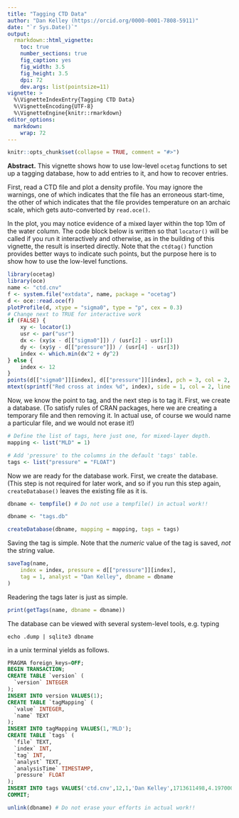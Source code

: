 ```yaml
---
title: "Tagging CTD Data"
author: "Dan Kelley (https://orcid.org/0000-0001-7808-5911)"
date: "`r Sys.Date()`"
output:
  rmarkdown::html_vignette:
    toc: true
    number_sections: true
    fig_caption: yes
    fig_width: 3.5
    fig_height: 3.5
    dpi: 72
    dev.args: list(pointsize=11)
vignette: >
  %\VignetteIndexEntry{Tagging CTD Data}
  %\VignetteEncoding{UTF-8}
  %\VignetteEngine{knitr::rmarkdown}
editor_options:
  markdown:
    wrap: 72
---
```


```r
knitr::opts_chunk$set(collapse = TRUE, comment = "#>")
```

**Abstract.** This vignette shows how to use low-level `ocetag` functions to
set up a tagging database, how to add entries to it, and how to recover
entries.

First, read a CTD file and plot a density profile. You may ignore the warnings,
one of which indicates that the file has an erroneous start-time, the other of
which indicates that the file provides temperature on an archaic scale, which
gets auto-converted by `read.oce()`.

In the plot, you may notice evidence of a mixed layer within the top 10m of the
water column. The code block below is written so that `locator()` will be
called if you run it interactively and otherwise, as in the building of this
vignette, the result is inserted directly. Note that the `ctdtag()` function
provides better ways to indicate such points, but the purpose here is to show
how to use the low-level functions.

```r
library(ocetag)
library(oce)
name <- "ctd.cnv"
f <- system.file("extdata", name, package = "ocetag")
d <- oce::read.oce(f)
plotProfile(d, xtype = "sigma0", type = "p", cex = 0.3)
# Change next to TRUE for interactive work
if (FALSE) {
    xy <- locator(1)
    usr <- par("usr")
    dx <- (xy$x - d[["sigma0"]]) / (usr[2] - usr[1])
    dy <- (xy$y - d[["pressure"]]) / (usr[4] - usr[3])
    index <- which.min(dx^2 + dy^2)
} else {
    index <- 12
}
points(d[["sigma0"]][index], d[["pressure"]][index], pch = 3, col = 2, cex = 2)
mtext(sprintf("Red cross at index %d", index), side = 1, col = 2, line = -1)
```

Now, we know the point to tag, and the next step is to tag it.  First, we
create a database.  (To satisfy rules of CRAN packages, here we are creating a
temporary file and then removing it. In actual use, of course we would name a
particular file, and we would not erase it!)

```r
# Define the list of tags, here just one, for mixed-layer depth.
mapping <- list("MLD" = 1)
```

```r
# Add 'pressure' to the columns in the default 'tags' table.
tags <- list("pressure" = "FLOAT")
```

Now we are ready for the database work.  First, we create the database.  (This
step is not required for later work, and so if you run this step again,
`createDatabase()` leaves the existing file as it is.

```r
dbname <- tempfile() # Do not use a tempfile() in actual work!!
```
```r
dbname <- "tags.db"
```
```r
createDatabase(dbname, mapping = mapping, tags = tags)
```

Saving the tag is simple. Note that the *numeric* value of the tag is
saved, *not* the string value.
```r
saveTag(name,
    index = index, pressure = d[["pressure"]][index],
    tag = 1, analyst = "Dan Kelley", dbname = dbname
)
```

Readering the tags later is just as simple.
```r
print(getTags(name, dbname = dbname))
```

The database can be viewed with several system-level tools, e.g.
typing
```
echo .dump | sqlite3 dbname
```
in a unix terminal yields as follows.
```sql
PRAGMA foreign_keys=OFF;
BEGIN TRANSACTION;
CREATE TABLE `version` (
  `version` INTEGER
);
INSERT INTO version VALUES(1);
CREATE TABLE `tagMapping` (
  `value` INTEGER,
  `name` TEXT
);
INSERT INTO tagMapping VALUES(1,'MLD');
CREATE TABLE `tags` (
  `file` TEXT,
  `index` INT,
  `tag` INT,
  `analyst` TEXT,
  `analysisTime` TIMESTAMP,
  `pressure` FLOAT
);
INSERT INTO tags VALUES('ctd.cnv',12,1,'Dan Kelley',1713611498,4.197000000000000063);
COMMIT;
```

```r
unlink(dbname) # Do not erase your efforts in actual work!!
```

